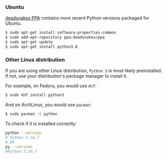 ### Ubuntu

[deadsnakes PPA](https://launchpad.net/~deadsnakes/+archive/ubuntu/ppa) contains more recent Python versions packaged for Ubuntu.

```bash
$ sudo apt-get install software-properties-common
$ sudo add-apt-repository ppa:deadsnakes/ppa
$ sudo apt-get update
$ sudo apt-get install python3.8
```

### Other Linux distribution

If you are using other Linux distribution, `Python 3` is most likely preinstalled. If not, use your distribution's package manager to install it.

For example, on Fedora, you would use `dnf`:

```bash
$ sudo dnf install python3
```

And on ArchLinux, you would use `pacman`:

```bash
$ sudo pacman -S python
```

To check if it is installed correctly:

```bash
python --version
# Python 3.10.7
# OR
py --version
#Python 3.10.7
```
